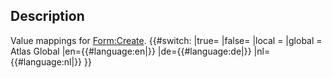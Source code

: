 <noinclude>
== Description ==
Value mappings for [[Form:Create]].
</noinclude><includeonly>{{#switch: {{{1}}}
|true={{int:atlas-pages-content}}
|false={{int:atlas-pages-headingonly}}
|local = {{SITENAME}}	
|global = Atlas Global
|en={{#language:en|{{SITELANGUAGE}}}}
|de={{#language:de|{{SITELANGUAGE}}}}
|nl={{#language:nl|{{SITELANGUAGE}}}}
}}</includeonly>